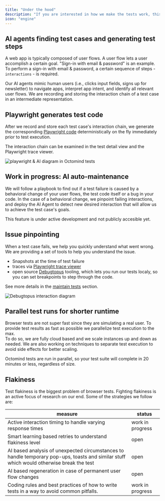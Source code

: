 ```yaml
---
title: "Under the hood"
description: "If you are interested in how we make the tests work, this is your place."
icon: "engine"
---
```


## AI agents finding test cases and generating test steps

A web app is typically composed of user flows. A user flow lets a user accomplish a certain goal. "Sign-in with email & password" is an example.
To perform a sign-in with email & password, a certain sequence of steps - `interactions` - is required.

Our AI agents mimic human users (i.e., clicks input fields, signs up for newsletter) to navigate apps, interpret app intent, and identify all relevant user flows. We are recording and storing the interaction chain of a test case in an intermediate representation.

## Playwright generates test code

After we record and store each test case's interaction chain, we generate the corresponding [Playwright code](https://playwright.dev/) deterministically on the fly immediately prior to test execution.

The interaction chain can be examined in the test detail view and the Playwright trace viewer.

<Frame caption="Use of AI agents and Playwright in Octomind end-to-end tests">
  <img
    src="/images/moreinfo/playwright-diagram.png"
    alt="playwright & AI diagram in Octomind tests"
  />
</Frame>

## Work in progress: AI auto-maintenance

We will follow a playbook to find out if a test failure is caused by a behavioral change of your user flows, the test code itself or a bug in your code. In the case of a behavioral change, we pinpoint failing interactions, and deploy the AI Agent to detect new desired interaction that will allow us to achieve the test case's goals.

This feature is under active development and not publicly accesible yet.

## Issue pinpointing

When a test case fails, we help you quickly understand what went wrong. We are providing a set of tools to help you understand the issue.

- Snapshots at the time of test failure
- traces via [Playwright trace viewer](https://playwright.dev/docs/trace-viewer)
- open source [Debugtopus](https://github.com/OctoMind-dev/debugtopus) tooling, which lets you run our tests localy, so you can set breakpoints to step through the code.

See more details in the [maintain tests](/maintain-tests/inspect-broken-tests) section.

<Frame caption="Debugtopus interaction diagram">
  <img
    src="/images/Debugtopus-interaction-diagram.png"
    alt="Debugtopus interaction diagram"
  />
</Frame>

## Parallel test runs for shorter runtime

Browser tests are not super fast since they are simulating a real user. To provide test results as fast as possible we parallelize test execution to the max.  
To do so, we are fully cloud based and we scale instances up and down as needed. We are also working on techniques to separate test execution to avoid side effects for better scaling.

Octomind tests are run in parallel, so your test suite will complete in 20 minutes or less, regardless of size.

## Flakiness

Test flakiness is the biggest problem of browser tests. Fighting flakiness is an active focus of research on our end. Some of the strategies we follow are:

| measure                                                                                                                                  | status           |
| ---------------------------------------------------------------------------------------------------------------------------------------- | ---------------- |
| Active interaction timing to handle varying response times                                                                               | work in progress |
| Smart learning based retries to understand flakiness level                                                                               | open             |
| AI based analysis of unexpected circumstances to handle temporary pop-ups, toasts and similar stuff which would otherwise break the test | open             |
| AI based regeneration in case of permanent user flow changes                                                                             | open             |
| Coding rules and best practices of how to write tests in a way to avoid common pitfalls.                                                 | work in progress |
